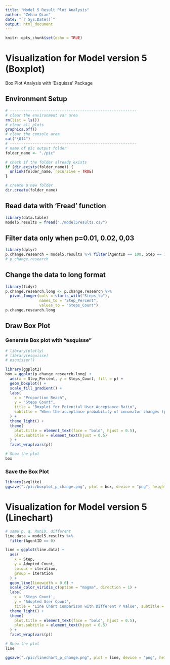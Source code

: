 ```yaml
---
title: "Model 5 Result Plot Analysis"
author: "Zehao Qian"
date: "`r Sys.Date()`"
output: html_document
---
```


```r
knitr::opts_chunk$set(echo = TRUE)
```

# Visualization for Model version 5 (Boxplot)

Box Plot Analysis with 'Esquisse' Package

## Environment Setup

```r
# --------------------------------------------------------
# clear the environment var area
rm(list = ls())
# clear all plots
graphics.off()
# clear the console area
cat("\014")
# --------------------------------------------------------
# name of pic output folder
folder_name <- "./pic"

# check if the folder already exists
if (dir.exists(folder_name)) {
  unlink(folder_name, recursive = TRUE)
}

# create a new folder
dir.create(folder_name)
```

## Read data with 'Fread' function

```r
library(data.table)
model5.results = fread("./model5results.csv")
```

## Filter data only when p=0.01, 0.02, 0,03

```r
library(dplyr)
p.change.research = model5.results %>% filter(AgentID == 100, Step == 100)
# p.change.research
```

## Change the data to long format

```r
library(tidyr)
p.change.research.long <- p.change.research %>%
  pivot_longer(cols = starts_with("Steps_to"), 
               names_to = "Step_Percent", 
               values_to = "Steps_Count")
p.change.research.long
```

## Draw Box Plot

### Generate Box plot with "esquisse"

```r
# library(plotly)
# library(esquisse)
# esquisser()
```

```r
library(ggplot2)
box = ggplot(p.change.research.long) +
  aes(x = Step_Percent, y = Steps_Count, fill = p) +
  geom_boxplot() +
  scale_fill_gradient() +
  labs(
    x = "Proportion Reach",
    y = "Steps Count",
    title = "Boxplot for Potential User Acceptance Ratio",
    subtitle = "When the acceptance probability of innovator changes (p)"
  ) +
  theme_light() +
  theme(
    plot.title = element_text(face = "bold", hjust = 0.5),
    plot.subtitle = element_text(hjust = 0.5)
  ) +
  facet_wrap(vars(p))

# Show the plot
box
```

### Save the Box Plot

```r
library(svglite)
ggsave("./pic/boxplot_p_change.png", plot = box, device = "png", height = 9, width = 16)
```

# Visualization for Model version 5 (Linechart)

```r
# same p, q, RunID, different
line.data = model5.results %>%
  filter(AgentID == 0)
```

```r
line = ggplot(line.data) +
  aes(
    x = Step,
    y = Adopted_Count,
    colour = iteration,
    group = iteration
  ) +
  geom_line(linewidth = 0.6) +
  scale_color_viridis_c(option = "magma", direction = 1) +
  labs(
    x = 'Steps Count',
    y = 'Adopted User Count',
    title = "Line Chart Comparison with Different P Value", subtitle = "N=1000, iteration=25") +
  theme_light() +
  theme(
    plot.title = element_text(face = "bold", hjust = 0.5),
    plot.subtitle = element_text(hjust = 0.5)
  ) +
  facet_wrap(vars(p))

# Show the plot
line
```

```r
ggsave("./pic/linechart_p_change.png", plot = line, device = "png", height = 6, width = 10)
```

```r

```
